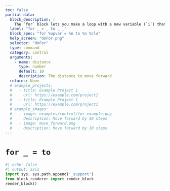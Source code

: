 ```yaml
---
toc: false
partial-data:
  block_description: |
    The `for` block lets you make a loop with a new variable (`i`) that starts a 1 and increments by 1 value, up to 10.
  label: "for _ = _ to _ _"
  block_spec: "for %upvar = %n to %n %cla"
  help_screen: "doFor.png"
  selector: "doFor"
  type: command
  category: control
  arguments:
    - name: distance
      type: number
      default: 10
      description: The distance to move forward
  returns: None
  # example_projects:
  #   - title: Example Project 1
  #     url: https://example.com/project1
  #   - title: Example Project 1
  #     url: https://example.com/project1
  # example_images:
  #   - image: examples/control/for-example.png
  #     description: Move forward by 10 steps
  #   - image: move_forward.png
  #     description: Move forward by 10 steps
---
```


# `for _ = to` {.unnumbered .unlisted .pdf-only-unlisted}

<!-- {{< partial blocks/_block.qmd >}} -->
```python
#| echo: false
#| output: asis
import sys; sys.path.append('_support')
from block_renderer import render_block
render_block()
```
